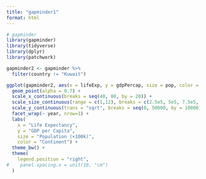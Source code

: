 ```yaml
---
title: "gapminder1"
format: html
---
```


```r
# gapminder
library(gapminder)
library(tidyverse)
library(dplyr)
library(patchwork)

gapminder2 <- gapminder %>% 
  filter(country != "Kuwait")
```

```r
ggplot(gapminder2, aes(x = lifeExp, y = gdpPercap, size = pop, color = continent)) + 
  geom_point(alpha = 0.7) +
  scale_x_continuous(breaks = seq(40, 80, by = 20)) +
  scale_size_continuous(range = c(1,12), breaks = c(2.5e5, 5e5, 7.5e5, 1e6, 1.25e6)/100) +
  scale_y_continuous(trans = "sqrt", breaks = seq(0, 50000, by = 10000)) +
  facet_wrap(~ year, nrow=1) +
  labs(
    x = "Life Expectancy",
    y = "GDP per Capita",
    size = "Population (×100k)",
    color = "Continent") +
  theme_bw() +
  theme(
    legend.position = "right",
#    panel.spacing.x = unit(10, "cm")
  )


```